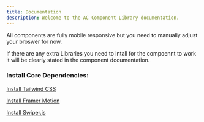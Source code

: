 ```yaml
---
title: Documentation
description: Welcome to the AC Component Library documentation.
---
```


All components are fully mobile responsive but you need to manually adjust your broswer for now.

If there are any extra Libraries you need to intall for the compoennt to work it will be clearly stated in the component documentation.

### Install Core Dependencies:


<Callout>


[Install Tailwind CSS](https://tailwindcss.com/docs/installation/framework-guides)

[Install Framer Motion](https://www.framer.com/motion/introduction/#quick-start)

[Install Swiper.js](https://swiperjs.com/get-started)

</Callout>







